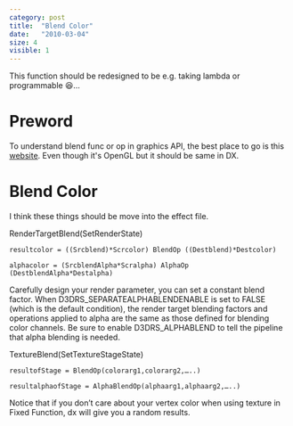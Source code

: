 ```yaml
---
category: post
title:  "Blend Color"
date:   "2010-03-04"
size: 4
visible: 1
---
```


This function should be redesigned to be e.g. taking lambda or programmable 😆...

# Preword
To understand blend func or op in graphics API, the best place to go is this [website](https://www.andersriggelsen.dk/glblendfunc.php). Even though it's OpenGL but it should be same in DX.

# Blend Color

I think these things should be move into the effect file.

RenderTargetBlend(SetRenderState)

```
resultcolor = ((Srcblend)*Scrcolor) BlendOp ((Destblend)*Destcolor)

alphacolor = (SrcblendAlpha*Scralpha) AlphaOp (DestblendAlpha*Destalpha)
```

Carefully design your render parameter, you can set a constant blend factor. When D3DRS_SEPARATEALPHABLENDENABLE is set to FALSE (which is the default condition), the render target blending factors and operations applied to alpha are the same as those defined for blending color channels. Be sure to enable D3DRS_ALPHABLEND to tell the pipeline that alpha blending is needed.


TextureBlend(SetTextureStageState)

```
resultofStage = BlendOp(colorarg1,colorarg2,…..)

resultalphaofStage = AlphaBlendOp(alphaarg1,alphaarg2,…..)
```

Notice that if you don’t care about your vertex color when using texture in Fixed Function, dx will give you a random results.


